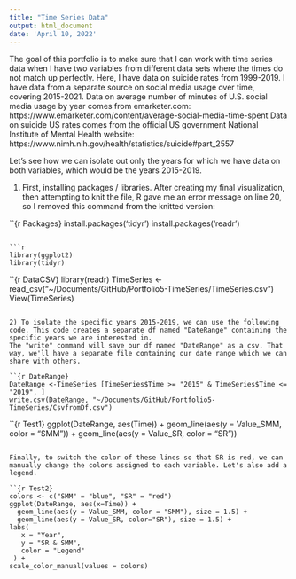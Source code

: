 ```yaml
---
title: "Time Series Data"
output: html_document
date: 'April 10, 2022'
---
```


The goal of this portfolio is to make sure that I can work with time series data when I have two variables from different data sets where the times do not match up perfectly. 
Here, I have data on suicide rates from 1999-2019. I have data from a separate source on social media usage over time, covering 2015-2021. 
Data on average number of minutes of U.S. social media usage by year comes from emarketer.com:
https://www.emarketer.com/content/average-social-media-time-spent
Data on suicide US rates comes from the official US government National Institute of Mental Health website:
https://www.nimh.nih.gov/health/statistics/suicide#part_2557

Let's see how we can isolate out only the years for which we have data on both variables, which would be the years 2015-2019.

1) First, installing packages / libraries. 
After creating my final visualization, then attempting to knit the file, R gave me an error message on line 20, so I removed this command from the knitted version:

``{r Packages}
install.packages('tidyr')
install.packages('readr')
```

```r
library(ggplot2)
library(tidyr)
```

``{r DataCSV} 
library(readr)
TimeSeries <- read_csv("~/Documents/GitHub/Portfolio5-TimeSeries/TimeSeries.csv")
View(TimeSeries)
```

2) To isolate the specific years 2015-2019, we can use the following code. This code creates a separate df named "DateRange" containing the specific years we are interested in. 
The "write" command will save our df named "DateRange" as a csv. That way, we'll have a separate file containing our date range which we can share with others.

``{r DateRange}
DateRange <-TimeSeries [TimeSeries$Time >= "2015" & TimeSeries$Time <= "2019", ]
write.csv(DateRange, "~/Documents/GitHub/Portfolio5-TimeSeries/CsvfromDf.csv")
```

``{r Test1}
ggplot(DateRange, aes(Time)) +
  geom_line(aes(y = Value_SMM, color = "SMM")) + 
  geom_line(aes(y = Value_SR, color = "SR"))
```

Finally, to switch the color of these lines so that SR is red, we can manually change the colors assigned to each variable. Let's also add a legend.

``{r Test2} 
colors <- c("SMM" = "blue", "SR" = "red")
ggplot(DateRange, aes(x=Time)) +
  geom_line(aes(y = Value_SMM, color = "SMM"), size = 1.5) +
  geom_line(aes(y = Value_SR, color="SR"), size = 1.5) +
labs(                                
   x = "Year",
   y = "SR & SMM",
   color = "Legend"
 ) +
scale_color_manual(values = colors) 
```




